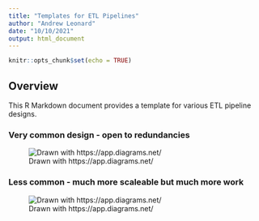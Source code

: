 ```yaml
---
title: "Templates for ETL Pipelines"
author: "Andrew Leonard"
date: "10/10/2021"
output: html_document
---
```


```r
knitr::opts_chunk$set(echo = TRUE)
```

## Overview 

This R Markdown document provides a template for various ETL pipeline designs.


### Very common design - open to redundancies

![Drawn with https://app.diagrams.net/](Img/Self-Service ETL Diagram-Without API.drawio.svg)

### Less common - much more scaleable but much more work

![Drawn with https://app.diagrams.net/](Img/Self-Service ETL Diagram-With API.drawio.svg)